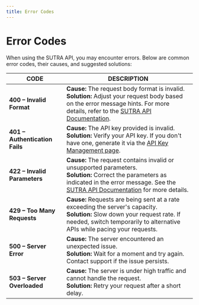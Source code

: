 ```yaml
---
title: Error Codes
---
```


# Error Codes

When using the SUTRA API, you may encounter errors. Below are common error codes, their causes, and suggested solutions:

| CODE                       | DESCRIPTION |
|----------------------------|-------------|
| **400 – Invalid Format**   | **Cause:** The request body format is invalid.<br />**Solution:** Adjust your request body based on the error message hints. For more details, refer to the [SUTRA API Documentation](https://docs.two.ai/docs). |
| **401 – Authentication Fails** | **Cause:** The API key provided is invalid.<br />**Solution:** Verify your API key. If you don't have one, generate it via the [API Key Management page](https://www.two.ai). |
| **422 – Invalid Parameters**   | **Cause:** The request contains invalid or unsupported parameters.<br />**Solution:** Correct the parameters as indicated in the error message. See the [SUTRA API Documentation](https://sutra.apidocumentation.com/version-2/docs/get-started-with-sutra) for more details. |
| **429 – Too Many Requests**    | **Cause:** Requests are being sent at a rate exceeding the server's capacity.<br />**Solution:** Slow down your request rate. If needed, switch temporarily to alternative APIs while pacing your requests. |
| **500 – Server Error**         | **Cause:** The server encountered an unexpected issue.<br />**Solution:** Wait for a moment and try again. Contact support if the issue persists. |
| **503 – Server Overloaded**    | **Cause:** The server is under high traffic and cannot handle the request.<br />**Solution:** Retry your request after a short delay. |

